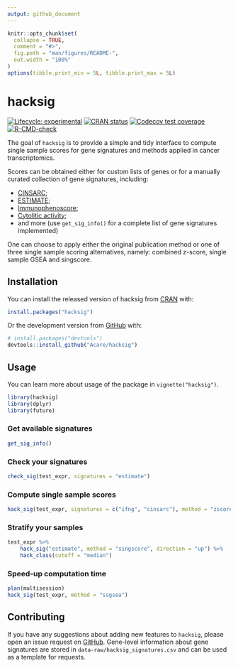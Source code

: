 ```yaml
---
output: github_document
---
```


<!-- README.md is generated from README.Rmd. Please edit that file -->

```r
knitr::opts_chunk$set(
  collapse = TRUE,
  comment = "#>",
  fig.path = "man/figures/README-",
  out.width = "100%"
)
options(tibble.print_min = 5L, tibble.print_max = 5L)
```

# hacksig

<!-- badges: start -->
[![Lifecycle: experimental](https://img.shields.io/badge/lifecycle-experimental-orange.svg)](https://lifecycle.r-lib.org/articles/stages.html#experimental)
[![CRAN status](https://www.r-pkg.org/badges/version/hacksig)](https://CRAN.R-project.org/package=hacksig)
[![Codecov test coverage](https://codecov.io/gh/Acare/hacksig/branch/master/graph/badge.svg)](https://app.codecov.io/gh/Acare/hacksig?branch=master)
[![R-CMD-check](https://github.com/Acare/hacksig/workflows/R-CMD-check/badge.svg)](https://github.com/Acare/hacksig/actions)
<!-- badges: end -->

The goal of `hacksig` is to provide a simple and tidy interface to compute single sample scores for gene signatures and methods applied in cancer transcriptomics.

Scores can be obtained either for custom lists of genes or for a manually curated collection of gene signatures, including:

  * [CINSARC](https://doi.org/10.1038/nm.2174);
  * [ESTIMATE](https://doi.org/10.1038/ncomms3612);
  * [Immunophenoscore](https://doi.org/10.1016/j.celrep.2016.12.019);
  * [Cytolitic activity](https://doi.org/10.1016/j.cell.2014.12.033);
  * and more (use `get_sig_info()` for a complete list of gene signatures implemented)

One can choose to apply either the original publication method or one of three single sample scoring alternatives, namely: combined z-score, single sample GSEA and singscore.

## Installation

You can install the released version of hacksig from [CRAN](https://CRAN.R-project.org) with:

``` r
install.packages("hacksig")
```

Or the development version from [GitHub](https://github.com/) with:

``` r
# install.packages("devtools")
devtools::install_github("Acare/hacksig")
```

## Usage

You can learn more about usage of the package in `vignette("hacksig")`.

```r
library(hacksig)
library(dplyr)
library(future)
```

### Get available signatures

```r
get_sig_info()
```

### Check your signatures

```r
check_sig(test_expr, signatures = "estimate")
```

### Compute single sample scores

```r
hack_sig(test_expr, signatures = c("ifng", "cinsarc"), method = "zscore")
```

### Stratify your samples

```r
test_expr %>% 
    hack_sig("estimate", method = "singscore", direction = "up") %>% 
    hack_class(cutoff = "median")
```

### Speed-up computation time

```r
plan(multisession)
hack_sig(test_expr, method = "ssgsea")
```


## Contributing

If you have any suggestions about adding new features to `hacksig`, please 
open an issue request on [GitHub](https://github.com/Acare/hacksig/issues).
Gene-level information about gene signatures are stored in `data-raw/hacksig_signatures.csv` and can be used as a template for requests.
